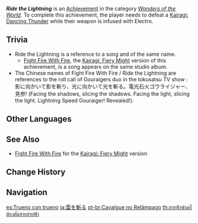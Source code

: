 {{Achievement Infobox
|id           = 82107
|order id     = 2108
|category     = Wonders of the World
|description  = Defeat a [[Kairagi: Dancing Thunder]] while their weapon is infused with Electro.
|requirements = 
|primogems    = 5
|tracking     = 
|hidden       = 1
|topic        = Kairagi: Dancing Thunder
|type         = Exploration
}}
'''''Ride the Lightning''''' is an [[Achievement]] in the category ''[[Wonders of the World]]''. To complete this achievement, the player needs to defeat a [[Kairagi: Dancing Thunder]] while their weapon is infused with Electro.

==Trivia==
* Ride the Lightning is a reference to a {{w|Metallica}} song and {{w|Ride the Lightning|studio album}} of the same name.
** [[Fight Fire With Fire]], the [[Kairagi: Fiery Might]] version of this achievement, is a song appears on the same studio album.
*The Chinese names of Fight Fire With Fire / Ride the Lightning are references to the roll call of Gouraigers duo in the tokusatsu TV show {{W|Ninpu Sentai Hurricanger}}: 影に向かいて影を斬り、光に向かいて光を斬る。電光石火ゴウライジャー、見参! (Facing the shadows, slicing the shadows. Facing the light, slicing the light. Lightning Speed Gouraiger! Revealed!).

<!--
==Video Guides==
{{EVT
|video1   = 
|caption1 = 
}}-->
==Other Languages==
{{Other Languages
|en      = Ride the Lightning
|zhs     = 遇雷切雷
|zhs_rm  = Yù Léi Qiē Léi
|zht     = 遇雷切雷
|zht_rm  = Yù Léi Qiē Léi
|zh_tl   = Encounter the Thunder, Slice the Thunder
|ja      = 雷を斬る
|ja_rm   = Kaminari wo Kiru
|ja_tl   = Slice the Thunder
|ko      = 번개에는 번개로
|ko_rm   = Beongaeeneun Beongaero
|ko_tl   = Lightning to Lightning
|es      = Trueno con trueno
|es_tl   = Thunder With Thunder
|fr      = Éclair vs éclair
|fr_tl   = Lightning vs. Lightning
|ru      = Оседлать молнию
|ru_tl   = Ride the Lightning
|th      = สายฟ้าฟาดก็ต้องตัดสายสายฟ้า
|th_rm   = 
|th_tl   = 
|vi      = Gặp Lôi Cắt Lôi
|vi_tl   = 
|de      = Geschnittener Blitz
|de_tl   = Sliced Lightning
|id      = Mengendarai Petir
|id_tl   = Riding Lightning
|pt      = Cavalgue no Relâmpago
|pt_tl   = 
|tr      = Yıldırımın Efendisi
|tr_tl   = Lightning Lord
|it      = Cavalca il fulmine
|it_tl   = 
}}

==See Also==
* [[Fight Fire With Fire]] for the [[Kairagi: Fiery Might]] version

==Change History==
{{Change History|2.0}}
<!--
==References==
{{Reflist}}
-->
==Navigation==
{{Achievement Navbox|Wonders of the World|Exploration}}

[[es:Trueno con trueno]]
[[ja:雷を斬る]]
[[pt-br:Cavalgue no Relâmpago]]
[[th:สายฟ้าฟาดก็ต้องตัดสายสายฟ้า]]